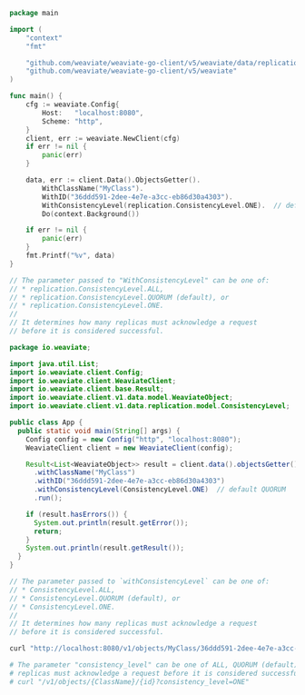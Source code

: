 
<Tabs groupId="languages">
  <TabItem value="py" label="Python">
    <FilteredTextBlock
      text={PyCode}
      startMarker="# START QueryWithReplication"
      endMarker="# END QueryWithReplication"
      language="py"
    />
  </TabItem>

<TabItem value="js" label="JS/TS">
  <FilteredTextBlock
    text={TSCode}
    startMarker="START QueryWithReplication"
    endMarker="END QueryWithReplication"
    language="ts"
  />
</TabItem>
<TabItem value="go" label="Go">

```go
package main

import (
    "context"
    "fmt"

    "github.com/weaviate/weaviate-go-client/v5/weaviate/data/replication"  // for consistency levels
    "github.com/weaviate/weaviate-go-client/v5/weaviate"
)

func main() {
    cfg := weaviate.Config{
        Host:   "localhost:8080",
        Scheme: "http",
    }
    client, err := weaviate.NewClient(cfg)
    if err != nil {
        panic(err)
    }

    data, err := client.Data().ObjectsGetter().
        WithClassName("MyClass").
        WithID("36ddd591-2dee-4e7e-a3cc-eb86d30a4303").
        WithConsistencyLevel(replication.ConsistencyLevel.ONE).  // default QUORUM
        Do(context.Background())

    if err != nil {
        panic(err)
    }
    fmt.Printf("%v", data)
}

// The parameter passed to "WithConsistencyLevel" can be one of:
// * replication.ConsistencyLevel.ALL,
// * replication.ConsistencyLevel.QUORUM (default), or
// * replication.ConsistencyLevel.ONE.
//
// It determines how many replicas must acknowledge a request
// before it is considered successful.

```

</TabItem>
<TabItem value="java6" label="Java v6 (Beta)">
    <FilteredTextBlock
      text={JavaV6Code}
      startMarker="// START QueryWithReplication"
      endMarker="// END QueryWithReplication"
      language="java"
    />
  </TabItem>
<TabItem value="java" label="Java">

```java
package io.weaviate;

import java.util.List;
import io.weaviate.client.Config;
import io.weaviate.client.WeaviateClient;
import io.weaviate.client.base.Result;
import io.weaviate.client.v1.data.model.WeaviateObject;
import io.weaviate.client.v1.data.replication.model.ConsistencyLevel;

public class App {
  public static void main(String[] args) {
    Config config = new Config("http", "localhost:8080");
    WeaviateClient client = new WeaviateClient(config);

    Result<List<WeaviateObject>> result = client.data().objectsGetter()
      .withClassName("MyClass")
      .withID("36ddd591-2dee-4e7e-a3cc-eb86d30a4303")
      .withConsistencyLevel(ConsistencyLevel.ONE)  // default QUORUM
      .run();

    if (result.hasErrors()) {
      System.out.println(result.getError());
      return;
    }
    System.out.println(result.getResult());
  }
}

// The parameter passed to `withConsistencyLevel` can be one of:
// * ConsistencyLevel.ALL,
// * ConsistencyLevel.QUORUM (default), or
// * ConsistencyLevel.ONE.
//
// It determines how many replicas must acknowledge a request
// before it is considered successful.

```

</TabItem>
  <TabItem value="csharp" label="C# (Beta)">
    <FilteredTextBlock
      text={CSharpCode}
      startMarker="// START QueryWithReplication"
      endMarker="// END QueryWithReplication"
      language="csharp"
    />
  </TabItem>
<TabItem value="curl" label="Curl">

```bash
curl "http://localhost:8080/v1/objects/MyClass/36ddd591-2dee-4e7e-a3cc-eb86d30a4303?consistency_level=QUORUM"

# The parameter "consistency_level" can be one of ALL, QUORUM (default), or ONE. Determines how many
# replicas must acknowledge a request before it is considered successful.
# curl "/v1/objects/{ClassName}/{id}?consistency_level=ONE"
```

</TabItem>
</Tabs>
